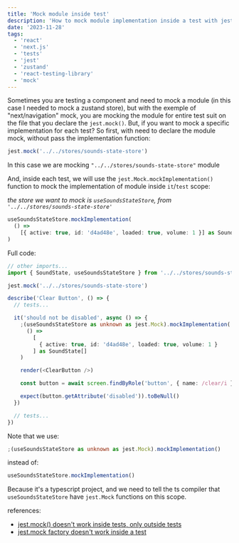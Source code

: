 ```yaml
---
title: 'Mock module inside test'
description: 'How to mock module implementation inside a test with jest'
date: '2023-11-28'
tags:
  - 'react'
  - 'next.js'
  - 'tests'
  - 'jest'
  - 'zustand'
  - 'react-testing-library'
  - 'mock'
---
```


Sometimes you are testing a component and need to mock a module (in this case I needed to mock a zustand store), but with the exemple of "next/navigation" mock, you are mocking the module for entire test suit on the file that you declare the `jest.mock()`. But, if you want to mock a specific implementation for each test? So first, with need to declare the module mock, without pass the implementation function:

```typescript
jest.mock('../../stores/sounds-state-store')
```

In this case we are mocking `"../../stores/sounds-state-store"` module

And, inside each test, we will use the `jest.Mock.mockImplementation()` function to mock the implementation of module inside `it`/`test` scope:

_the store we want to mock is `useSoundsStateStore`, from `'../../stores/sounds-state-store'`_

```typescript
useSoundsStateStore.mockImplementation(
  () =>
    [{ active: true, id: 'd4ad48e', loaded: true, volume: 1 }] as SoundState[]
)
```

Full code:

```typescript showLineNumbers /useSoundsStateStore/ {4,10-15}
// other imports...
import { SoundState, useSoundsStateStore } from '../../stores/sounds-state-store'

jest.mock('../../stores/sounds-state-store')

describe('Clear Button', () => {
  // tests...

  it('should not be disabled', async () => {
    ;(useSoundsStateStore as unknown as jest.Mock).mockImplementation(
      () =>
        [
          { active: true, id: 'd4ad48e', loaded: true, volume: 1 }
        ] as SoundState[]
    )

    render(<ClearButton />)

    const button = await screen.findByRole('button', { name: /clear/i })

    expect(button.getAttribute('disabled')).toBeNull()
  })

  // tests...
})
```

Note that we use:

```typescript /;(useSoundsStateStore as unknown as jest.Mock)/
;(useSoundsStateStore as unknown as jest.Mock).mockImplementation()
```

instead of:

```typescript /useSoundsStateStore/
useSoundsStateStore.mockImplementation()
```

Because it's a typescript project, and we need to tell the ts compiler that `useSoundsStateStore` have `jest.Mock` functions on this scope.

references:

- [jest.mock() doesn't work inside tests, only outside tests](https://stackoverflow.com/questions/70566676/jest-mock-doesnt-work-inside-tests-only-outside-tests)
- [jest.mock factory doesn't work inside a test](https://github.com/jestjs/jest/issues/2582)
